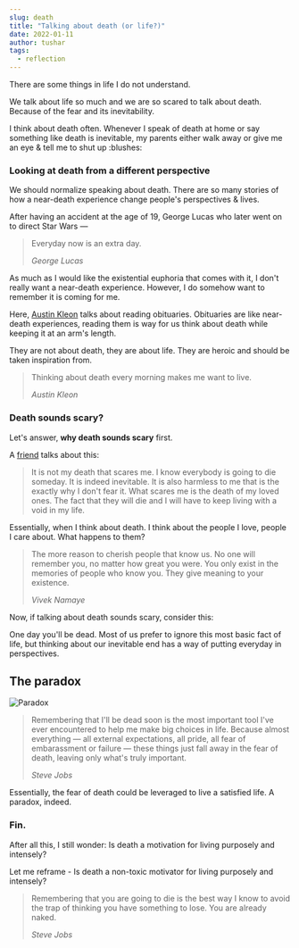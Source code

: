 ```yaml
---
slug: death
title: "Talking about death (or life?)"
date: 2022-01-11
author: tushar
tags:
  - reflection
---
```


There are some things in life I do not understand.

We talk about life so much and we are so scared to talk about death. Because of the fear and its inevitability.

I think about death often. Whenever I speak of death at home or say something like death is inevitable, my parents either walk away or give me an eye & tell me to shut up :blushes:

### Looking at death from a different perspective

We should normalize speaking about death. There are so many stories of how a near-death experience change people's perspectives & lives.

After having an accident at the age of 19, George Lucas who later went on to direct Star Wars — 

> Everyday now is an extra day.
> 
> <cite>George Lucas</cite>

As much as I would like the existential euphoria that comes with it, I don't really want a near-death experience. However, I do somehow want to remember it is coming for me. 

Here, [Austin Kleon](https://twitter.com/austinkleon) talks about reading obituaries. Obituaries are like near-death experiences, reading them is way for us think about death while keeping it at an arm's length. 

They are not about death, they are about life. They are heroic and should be taken inspiration from.

> Thinking about death every morning makes me want to live. 
> 
> <cite>Austin Kleon</cite>

### Death sounds scary?

Let's answer, **why death sounds scary** first. 

A [friend](https://twitter.com/GaonkarMihika) talks about this: 

> It is not my death that scares me. I know everybody is going to die someday. It is indeed inevitable. It is also harmless to me that is the exactly why I don't fear it. What scares me is the death of my loved ones. The fact that they will die and I will have to keep living with a void in my life.

Essentially, when I think about death. I think about the people I love, people I care about. What happens to them?

> The more reason to cherish people that know us. No one will remember you, no matter how great you were. You only exist in the memories of people who know you. They give meaning to your existence.
> 
> <cite>Vivek Namaye</cite>

Now, if talking about death sounds scary, consider this:

One day you'll be dead. Most of us prefer to ignore this most basic fact of life, but thinking about our inevitable end has a way of putting everyday in perspectives.


## The paradox

![Paradox](/images/death-paradox.jpg)

> Remembering that I'll be dead soon is the most important tool I've ever encountered to help me make big choices in life. Because almost everything — all external expectations, all pride, all fear of embarassment or failure — these things just fall away in the fear of death, leaving only what's truly important. 
>
> <cite>Steve Jobs</cite>

Essentially, the fear of death could be leveraged to live a satisfied life. A paradox, indeed.

### Fin.

After all this, I still wonder: Is death a motivation for living purposely and intensely?

Let me reframe - Is death a non-toxic motivator for living purposely and intensely?

> Remembering that you are going to die is the best way I know to avoid the trap of thinking you have something to lose. You are already naked. 
>
> <cite>Steve Jobs</cite>
